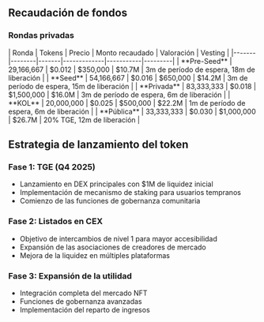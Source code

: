 
## Recaudación de fondos

### Rondas privadas

<Card className='mt-4 w-fit'>
| Ronda | Tokens | Precio | Monto recaudado | Valoración | Vesting |
|-------|--------|-------|-------------|-----------|---------|
| **Pre-Seed** | 29,166,667 | $0.012 | $350,000 | $10.7M | 3m de período de espera, 18m de liberación |
| **Seed** | 54,166,667 | $0.016 | $650,000 | $14.2M | 3m de período de espera, 15m de liberación |
| **Privada** | 83,333,333 | $0.018 | $1,500,000 | $16.0M | 3m de período de espera, 6m de liberación |
| **KOL** | 20,000,000 | $0.025 | $500,000 | $22.2M | 1m de período de espera, 6m de liberación |
| **Pública** | 33,333,333 | $0.030 | $1,000,000 | $26.7M | 20% TGE, 12m de liberación |
</Card>

## Estrategia de lanzamiento del token

### Fase 1: TGE (Q4 2025)
- Lanzamiento en DEX principales con $1M de liquidez inicial
- Implementación de mecanismo de staking para usuarios tempranos
- Comienzo de las funciones de gobernanza comunitaria

### Fase 2: Listados en CEX
- Objetivo de intercambios de nivel 1 para mayor accesibilidad
- Expansión de las asociaciones de creadores de mercado
- Mejora de la liquidez en múltiples plataformas

### Fase 3: Expansión de la utilidad
- Integración completa del mercado NFT
- Funciones de gobernanza avanzadas
- Implementación del reparto de ingresos